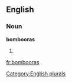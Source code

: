 ==English==

===Noun===
'''bombooras'''

# {{plural of|[[bomboora]]}}

[[Category:English plurals]]

[[fr:bombooras]]